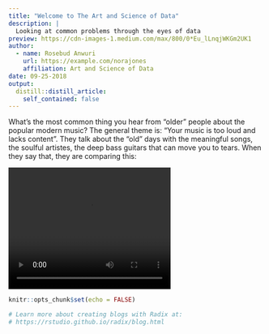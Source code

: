 ```yaml
---
title: "Welcome to The Art and Science of Data"
description: |
  Looking at common problems through the eyes of data
preview: https://cdn-images-1.medium.com/max/800/0*Eu_lLnqjWKGm2UK1
author:
  - name: Rosebud Anwuri 
    url: https://example.com/norajones
    affiliation: Art and Science of Data
date: 09-25-2018
output:
  distill::distill_article:
    self_contained: false
---
```


<div>
What’s the most common thing you hear from “older” people about the popular modern music? The general theme is: “Your music is too loud and lacks content”. They talk about the “old” days with the meaningful songs, the soulful artistes, the deep bass guitars that can move you to tears. When they say that, they are comparing this:

<video width="320" height="240" controls>
  <source src="old_music.mp4" type="video/mp4">
</video>
</div>
```r
knitr::opts_chunk$set(echo = FALSE)

# Learn more about creating blogs with Radix at:
# https://rstudio.github.io/radix/blog.html

```



